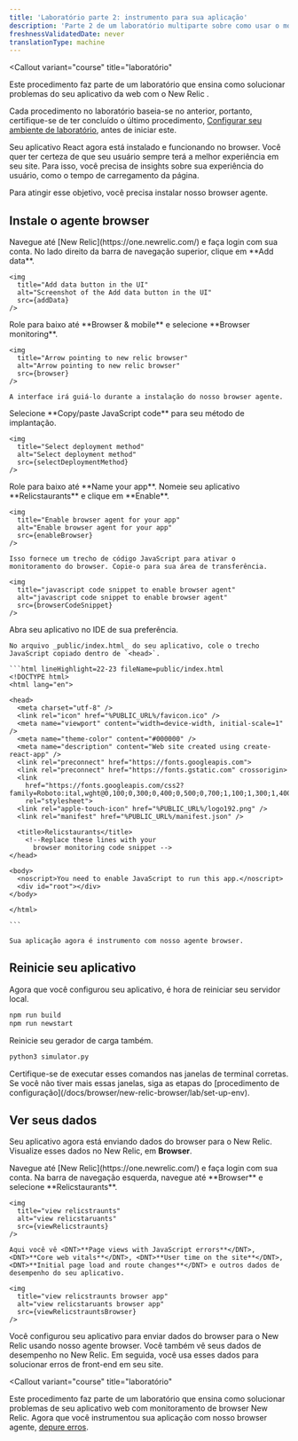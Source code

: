 ```yaml
---
title: 'Laboratório parte 2: instrumento para sua aplicação'
description: 'Parte 2 de um laboratório multiparte sobre como usar o monitoramento de browser New Relic para melhorar seu site: instrumento seu aplicativo React'
freshnessValidatedDate: never
translationType: machine
---
```









<Callout
  variant="course"
  title="laboratório"
>
  Este procedimento faz parte de um laboratório que ensina como solucionar problemas do seu aplicativo da web com o New Relic <InlinePopover type="browser"/>.

  Cada procedimento no laboratório baseia-se no anterior, portanto, certifique-se de ter concluído o último procedimento, [Configurar seu ambiente de laboratório](/docs/browser/new-relic-browser/lab/set-up-env/), antes de iniciar este.
</Callout>

Seu aplicativo React agora está instalado e funcionando no browser. Você quer ter certeza de que seu usuário sempre terá a melhor experiência em seu site. Para isso, você precisa de insights sobre sua experiência do usuário, como o tempo de carregamento da página.

Para atingir esse objetivo, você precisa instalar nosso browser agente.

## Instale o agente browser

<Steps>
  <Step>
    Navegue até [New Relic](https://one.newrelic.com/) e faça login com sua conta.
  </Step>

  <Step>
    No lado direito da barra de navegação superior, clique em <DNT>**Add data**</DNT>.

    <img
      title="Add data button in the UI"
      alt="Screenshot of the Add data button in the UI"
      src={addData}
    />
  </Step>

  <Step>
    Role para baixo até <DNT>**Browser & mobile**</DNT> e selecione <DNT>**Browser monitoring**</DNT>.

    <img
      title="Arrow pointing to new relic browser"
      alt="Arrow pointing to new relic browser"
      src={browser}
    />

    A interface irá guiá-lo durante a instalação do nosso browser agente.
  </Step>

  <Step>
    Selecione <DNT>**Copy/paste JavaScript code**</DNT> para seu método de implantação.

    <img
      title="Select deployment method"
      alt="Select deployment method"
      src={selectDeploymentMethod}
    />
  </Step>

  <Step>
    Role para baixo até <DNT>**Name your app**</DNT>. Nomeie seu aplicativo <DNT>**Relicstaurants**</DNT> e clique em <DNT>**Enable**</DNT>.

    <img
      title="Enable browser agent for your app"
      alt="Enable browser agent for your app"
      src={enableBrowser}
    />

    Isso fornece um trecho de código JavaScript para ativar o monitoramento do browser. Copie-o para sua área de transferência.

    <img
      title="javascript code snippet to enable browser agent"
      alt="javascript code snippet to enable browser agent"
      src={browserCodeSnippet}
    />
  </Step>

  <Step>
    Abra seu aplicativo no IDE de sua preferência.

    No arquivo _public/index.html_ do seu aplicativo, cole o trecho JavaScript copiado dentro de `<head>`.

    ```html lineHighlight=22-23 fileName=public/index.html
    <!DOCTYPE html>
    <html lang="en">

    <head>
      <meta charset="utf-8" />
      <link rel="icon" href="%PUBLIC_URL%/favicon.ico" />
      <meta name="viewport" content="width=device-width, initial-scale=1" />
      <meta name="theme-color" content="#000000" />
      <meta name="description" content="Web site created using create-react-app" />
      <link rel="preconnect" href="https://fonts.googleapis.com">
      <link rel="preconnect" href="https://fonts.gstatic.com" crossorigin>
      <link
        href="https://fonts.googleapis.com/css2?family=Roboto:ital,wght@0,100;0,300;0,400;0,500;0,700;1,100;1,300;1,400;1,500&display=swap"
        rel="stylesheet">
      <link rel="apple-touch-icon" href="%PUBLIC_URL%/logo192.png" />
      <link rel="manifest" href="%PUBLIC_URL%/manifest.json" />

      <title>Relicstaurants</title>
        <!--Replace these lines with your 
          browser monitoring code snippet -->
    </head>

    <body>
      <noscript>You need to enable JavaScript to run this app.</noscript>
      <div id="root"></div>
    </body>

    </html>

    ```

    Sua aplicação agora é instrumento com nosso agente browser.
  </Step>
</Steps>

## Reinicie seu aplicativo

Agora que você configurou seu aplicativo, é hora de reiniciar seu servidor local.

```bash
npm run build
npm run newstart
```

Reinicie seu gerador de carga também.

```bash
python3 simulator.py
```

<Callout variant="important">
  Certifique-se de executar esses comandos nas janelas de terminal corretas. Se você não tiver mais essas janelas, siga as etapas do [procedimento de configuração](/docs/browser/new-relic-browser/lab/set-up-env).
</Callout>

## Ver seus dados

Seu aplicativo agora está enviando dados do browser para o New Relic. Visualize esses dados no New Relic, em <DNT>**Browser**</DNT>.

<Steps>
  <Step>
    Navegue até [New Relic](https://one.newrelic.com/) e faça login com sua conta.
  </Step>

  <Step>
    Na barra de navegação esquerda, navegue até <DNT>**Browser**</DNT> e selecione <DNT>**Relicstaurants**</DNT>.

    <img
      title="view relicstraunts"
      alt="view relicstaruants"
      src={viewRelicstraunts}
    />

    Aqui você vê <DNT>**Page views with JavaScript errors**</DNT>, <DNT>**Core web vitals**</DNT>, <DNT>**User time on the site**</DNT>, <DNT>**Initial page load and route changes**</DNT> e outros dados de desempenho do seu aplicativo.

    <img
      title="view relicstraunts browser app"
      alt="view relicstaruants browser app"
      src={viewRelicstrauntsBrowser}
    />
  </Step>
</Steps>

Você configurou seu aplicativo para enviar dados do browser para o New Relic usando nosso agente browser. Você também vê seus dados de desempenho no New Relic. Em seguida, você usa esses dados para solucionar erros de front-end em seu site.

<Callout
  variant="course"
  title="laboratório"
>
  Este procedimento faz parte de um laboratório que ensina como solucionar problemas de seu aplicativo web com monitoramento de browser New Relic. Agora que você instrumentou sua aplicação com nosso browser agente, [depure erros](/docs/browser/new-relic-browser/lab/debug-errors/).
</Callout>